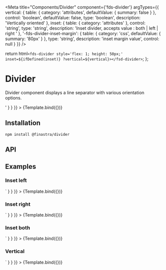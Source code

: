

<Meta
  title="Components/Divider"
  component={'fds-divider'}
  argTypes={{
    vertical: {
      table: {
        category: 'attributes',
        defaultValue: { summary: false }
      },
      control: 'boolean',
      defaultValue: false,
      type: 'boolean',
      description: 'Vertically oriented'
    },
    inset: {
      table: {
        category: 'attributes'
      },
      control: 'string',
      type: 'string',
      description: 'Inset divider, accepts value : both | left | right '
    },
    '-fds-divider-inset-margin': {
      table: {
        category: 'css',
        defaultValue: { summary: '80px' }
      },
      type: 'string',
      description: 'inset margin value',
      control: null
    }
  }}
/>

  return html`<fds-divider style='flex: 1; height: 50px;' inset=${ifDefined(inset)} ?vertical=${vertical}></fsd-divider>`;
};

# Divider

Divider component displays a line separator with various orientation options.

<Canvas>
  <Story
    name="Default"
    parameters={{
      docs: {
        source: {
          code: '<fds-divider></fds-divider>'
        }
      }
    }}
  >
    {Template.bind({})}
  </Story>
</Canvas>

## Installation

```
npm install @finastra/divider

```

## API

<ArgsTable of="." story="^" />

## Examples

### Inset left

<Canvas>
  <Story
    name="Inset left"
    args={{ inset: 'left' }}
    parameters={{
      docs: {
        source: {
          code: `<fds-divider inset='left'></fds-Divider>`
        }
      }
    }}
  >
    {Template.bind({})}
  </Story>
</Canvas>

### Inset right

<Canvas>
  <Story
    name="Inset right"
    args={{ inset: 'right' }}
    parameters={{
      docs: {
        source: {
          code: `<fds-divider inset='right'></fds-Divider>`
        }
      }
    }}
  >
    {Template.bind({})}
  </Story>
</Canvas>

### Inset both

<Canvas>
  <Story
    name="Inset both"
    args={{ inset: 'both' }}
    parameters={{
      docs: {
        source: {
          code: `<fds-divider inset='both'></fds-Divider>`
        }
      }
    }}
  >
    {Template.bind({})}
  </Story>
</Canvas>

### Vertical

<Canvas>
  <Story
    name="Vertical"
    args={{ vertical: 'true' }}
    parameters={{
      docs: {
        source: {
          code: `<fds-divider vertical></fds-Divider>`
        }
      }
    }}
  >
    {Template.bind({})}
  </Story>
</Canvas>
